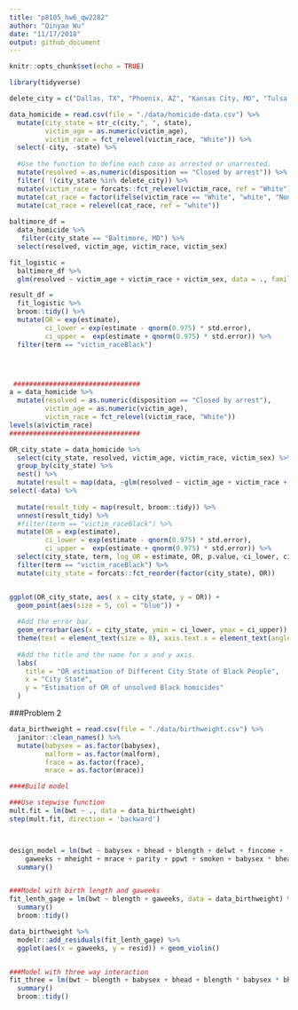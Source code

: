 ```yaml
---
title: "p8105_hw6_qw2282"
author: "Qinyao Wu"
date: "11/17/2018"
output: github_document
---
```


```r
knitr::opts_chunk$set(echo = TRUE)

library(tidyverse)

```

```r


delete_city = c("Dallas, TX", "Phoenix, AZ", "Kansas City, MO", "Tulsa, AL")

data_homicide = read.csv(file = "./data/homicide-data.csv") %>% 
  mutate(city_state = str_c(city,", ", state), 
         victim_age = as.numeric(victim_age),
         victim_race = fct_relevel(victim_race, "White")) %>% 
  select(-city, -state) %>% 
  
  #Use the function to define each case as arrested or unarrested. 
  mutate(resolved = as.numeric(disposition == "Closed by arrest")) %>% 
  filter( !(city_state %in% delete_city)) %>% 
  mutate(victim_race = forcats::fct_relevel(victim_race, ref = "White")) %>% 
  mutate(cat_race = factor(ifelse(victim_race == "White", "white", "Non-white"))) %>% 
  mutate(cat_race = relevel(cat_race, ref = "white")) 
 
baltimore_df = 
  data_homicide %>% 
   filter(city_state == "Baltimore, MD") %>% 
  select(resolved, victim_age, victim_race, victim_sex) 

fit_logistic = 
  baltimore_df %>% 
  glm(resolved ~ victim_age + victim_race + victim_sex, data = ., family = binomial()) 

result_df = 
  fit_logistic %>% 
  broom::tidy() %>% 
  mutate(OR = exp(estimate), 
         ci_lower = exp(estimate - qnorm(0.975) * std.error),
         ci_upper =  exp(estimate + qnorm(0.975) * std.error)) %>% 
  filter(term == "victim_raceBlack")




 ################################
a = data_homicide %>%   
  mutate(resolved = as.numeric(disposition == "Closed by arrest"),
         victim_age = as.numeric(victim_age),
         victim_race = fct_relevel(victim_race, "White"))
levels(a$victim_race)
#################################
```


```r
OR_city_state = data_homicide %>% 
  select(city_state, resolved, victim_age, victim_race, victim_sex) %>% 
  group_by(city_state) %>% 
  nest() %>% 
  mutate(result = map(data, ~glm(resolved ~ victim_age + victim_race + victim_sex, data = ., family = binomial()))) %>%
select(-data) %>%
   
  mutate(result_tidy = map(result, broom::tidy)) %>%
  unnest(result_tidy) %>% 
  #filter(term == "victim_raceBlack") %>% 
  mutate(OR = exp(estimate), 
         ci_lower = exp(estimate - qnorm(0.975) * std.error),
         ci_upper =  exp(estimate + qnorm(0.975) * std.error)) %>%
  select(city_state, term, log_OR = estimate, OR, p.value, ci_lower, ci_upper) %>% 
  filter(term == "victim_raceBlack") %>% 
  mutate(city_state = forcats::fct_reorder(factor(city_state), OR)) 


ggplot(OR_city_state, aes( x = city_state, y = OR)) +
  geom_point(aes(size = 5, col = "blue")) +
  
  #Add the error bar. 
  geom_errorbar(aes(x = city_state, ymin = ci_lower, ymax = ci_upper)) +
  theme(text = element_text(size = 8), axis.text.x = element_text(angle = 60, hjust = 1)) + 
  
  #Add the title and the name for x and y axis. 
  labs(
    title = "OR estimation of Different City State of Black People",
    x = "City State",
    y = "Estimation of OR of unsolved Black homicides"
  )
```

###Problem 2

```r
data_birthweight = read.csv(file = "./data/birthweight.csv") %>% 
  janitor::clean_names() %>% 
  mutate(babysex = as.factor(babysex),
         malform = as.factor(malform),
         frace = as.factor(frace),
         mrace = as.factor(mrace))

####Build model

###Use stepwise function
mult.fit = lm(bwt ~ ., data = data_birthweight)
step(mult.fit, direction = 'backward')



design_model = lm(bwt ~ babysex + bhead + blength + delwt + fincome + 
    gaweeks + mheight + mrace + parity + ppwt + smoken + babysex * bhead, data = data_birthweight) %>% 
  summary()



```





```r
###Model with birth length and gaweeks
fit_lenth_gage = lm(bwt ~ blength + gaweeks, data = data_birthweight) %>% 
  summary()
  broom::tidy()

data_birthweight %>% 
  modelr::add_residuals(fit_lenth_gage) %>% 
  ggplot(aes(x = gaweeks, y = resid)) + geom_violin()


###Model with three way interaction
fit_three = lm(bwt ~ blength + babysex + bhead + blength * babysex * bhead, data = data_birthweight) %>% 
  summary()
  broom::tidy()

```


